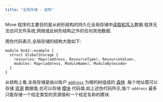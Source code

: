 ```yaml
---
title: "全局存储 - 结构"
---
```


Move 程序的主要目的是从树形结构的持久化全局存储中[读取和写入](/zh/build/smart-contracts/book/global-storage-operators)数据.程序无法访问文件系统,网络或此树形结构之外的任何其他数据.

用伪代码表示,全局存储的结构大致如下:

```move
module 0x42::example {
  struct GlobalStorage {
    resources: Map<(address, ResourceType), ResourceValue>,
    modules: Map<(address, ModuleName), ModuleBytecode>
  }
}
```

从结构上看,全局存储是由以账户 [`address`](/zh/build/smart-contracts/book/address) 为根的树组成的 [森林](https://en.wikipedia.org/wiki/Tree_\(graph_theory\)) .每个地址既可以存储 [资源](/zh/build/smart-contracts/book/structs-and-resources) 数据值,也可以存储 [模块](/zh/build/smart-contracts/book/modules-and-scripts) 代码值.如上述伪代码所示,每个 `address` 最多只能存储一个给定类型的资源值和一个给定名称的模块.
